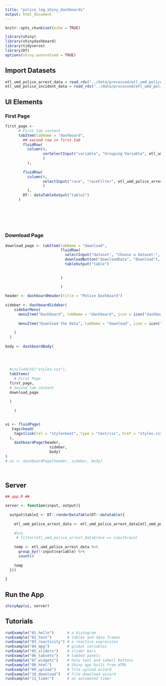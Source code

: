 ```yaml
---
title: "police_log_shiny_dashboards"
output: html_document
---
```

 
```r
knitr::opts_chunk$set(echo = TRUE)
```

```r
library(shiny)
library(shinydashboard)
library(tidyverse)
library(DT)
options(shiny.autoreload = TRUE)

```

## Import Datasets
```r

etl_umd_police_arrest_data = read_rds("../data/processed/etl_umd_police_arrest_data.rds")
etl_umd_police_incident_data = read_rds("../data/processed/etl_umd_police_incident_data.rds")
```


## UI Elements

### First Page
```r

first_page <- 
      # First tab content
      tabItem(tabName = "dashboard",
        ## second row in first tab
        fluidRow(
          column(4, 
                 varSelectInput("variable", "Grouping Variable", etl_umd_police_arrest_data)
                 )
          ), 
        
        fluidRow(
          column(4, 
                 selectInput("race", "raceFilter", etl_umd_police_arrest_data$race)
                 )
          ),
        DT:: dataTableOutput("table2")
      )
            
            
            
         
          
```

### Download Page

```r

download_page <- tabItem(tabName = "download",
                         fluidRow(
                           selectInput("dataset", "Choose a dataset:", choices = c("University of Maryland", "Other")),
                           downloadButton("downloadData", "Download"),
                           tableOutput("table")
                           
                           
                         )
                         
                         )

```


```r

header <- dashboardHeader(title = "Police Dashboard")
  
sidebar <- dashboardSidebar(
    sidebarMenu(
      menuItem("Dashboard", tabName = "dashboard", icon = icon("dashboard")),
      
      menuItem("Download the Data", tabName = "download", icon = icon("th"))
      
    )
  )
  
body <- dashboardBody( 
  
  
 
  
  #includeCSS("styles.css"),
  tabItems(
    # First Page
  first_page,
  # Second tab content
  download_page
    
  )
  
    )
  

ui <- fluidPage(
   tags$head(
    tags$link(rel = "stylesheet", type = "text/css", href = "styles.css")
  ),
    dashboardPage(header, 
                    sidebar, 
                    body)
)
# ui <- dashboardPage(header, sidebar, body)
  



```

## Server

```r

## app.R ##

server <- function(input, output){
    
  output$table2 <- DT::renderDataTable(DT::datatable({
    
    etl_umd_police_arrest_data <- etl_umd_police_arrest_data[etl_umd_police_arrest_data$race == input$race, ]
    
    #%>% 
     # filter(etl_umd_police_arrest_data$race == input$race)
    
    temp <- etl_umd_police_arrest_data %>% 
      group_by(!!input$variable) %>% 
      count()
      
    temp
  }))
  
}

```


## Run the App
```r
shinyApp(ui, server)
```
## Tutorials
```r
runExample("01_hello")      # a histogram
runExample("02_text")       # tables and data frames
runExample("03_reactivity") # a reactive expression
runExample("04_mpg")        # global variables
runExample("05_sliders")    # slider bars
runExample("06_tabsets")    # tabbed panels
runExample("07_widgets")    # help text and submit buttons
runExample("08_html")       # Shiny app built from HTML
runExample("09_upload")     # file upload wizard
runExample("10_download")   # file download wizard
runExample("11_timer")      # an automated timer
```

